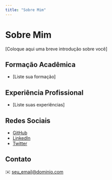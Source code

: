 ```yaml
---
title: "Sobre Mim"
---
```


# Sobre Mim

::: {.lead}
[Coloque aqui uma breve introdução sobre você]
:::

## Formação Acadêmica
- [Liste sua formação]

## Experiência Profissional
- [Liste suas experiências]

## Redes Sociais
- [GitHub](seu_link_github)
- [LinkedIn](seu_link_linkedin)
- [Twitter](seu_link_twitter)

## Contato
✉️ [seu_email@dominio.com](mailto:seu_email@dominio.com)
